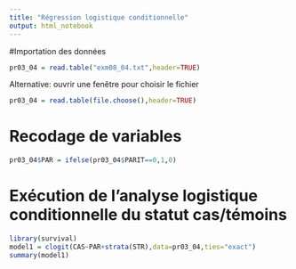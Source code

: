 ```yaml
---
title: "Régression logistique conditionnelle"
output: html_notebook
---
```


#Importation des données

```r
pr03_04 = read.table("exm08_04.txt",header=TRUE)
```
Alternative: ouvrir une fenêtre pour choisir le fichier
```r
pr03_04 = read.table(file.choose(),header=TRUE)
```

# Recodage de variables
```r
pr03_04$PAR = ifelse(pr03_04$PARIT==0,1,0)
```

# Exécution de l'analyse logistique conditionnelle du statut cas/témoins

```r
library(survival)
model1 = clogit(CAS~PAR+strata(STR),data=pr03_04,ties="exact")
summary(model1)
```

